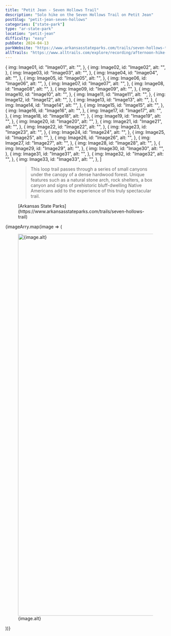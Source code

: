 ```yaml
---
title: "Petit Jean - Seven Hollows Trail"
description: "Solo hike on the Seven Hollows Trail on Petit Jean"
postSlug: "petit-jean-seven-hollows"
categories: ["state-park"]
type: "ar-state-park"
location: "petit-jean"
difficulty: "easy"
pubDate: 2024-04-13
parkWebsite: "https://www.arkansasstateparks.com/trails/seven-hollows-trail"
allTrails: "https://www.alltrails.com/explore/recording/afternoon-hike-at-seven-hollows-trail-63a9972?u=i&sh=duiwf7"
---
```




  {
    img: Image01,
    id: "Image01",
    alt: "",
  },
  {
    img: Image02,
    id: "Image02",
    alt: "",
  },
  {
    img: Image03,
    id: "Image03",
    alt: "",
  },
  {
    img: Image04,
    id: "Image04",
    alt: "",
  },
  {
    img: Image05,
    id: "Image05",
    alt: "",
  },
  {
    img: Image06,
    id: "Image06",
    alt: "",
  },
  {
    img: Image07,
    id: "Image07",
    alt: "",
  },
  {
    img: Image08,
    id: "Image08",
    alt: "",
  },
  {
    img: Image09,
    id: "Image09",
    alt: "",
  },
  {
    img: Image10,
    id: "Image10",
    alt: "",
  },
  {
    img: Image11,
    id: "Image11",
    alt: "",
  },
  {
    img: Image12,
    id: "Image12",
    alt: "",
  },
  {
    img: Image13,
    id: "Image13",
    alt: "",
  },
  {
    img: Image14,
    id: "Image14",
    alt: "",
  },
  {
    img: Image15,
    id: "Image15",
    alt: "",
  },
  {
    img: Image16,
    id: "Image16",
    alt: "",
  },
  {
    img: Image17,
    id: "Image17",
    alt: "",
  },
  {
    img: Image18,
    id: "Image18",
    alt: "",
  },
  {
    img: Image19,
    id: "Image19",
    alt: "",
  },
  {
    img: Image20,
    id: "Image20",
    alt: "",
  },
  {
    img: Image21,
    id: "Image21",
    alt: "",
  },
  {
    img: Image22,
    id: "Image22",
    alt: "",
  },
  {
    img: Image23,
    id: "Image23",
    alt: "",
  },
  {
    img: Image24,
    id: "Image24",
    alt: "",
  },
  {
    img: Image25,
    id: "Image25",
    alt: "",
  },
  {
    img: Image26,
    id: "Image26",
    alt: "",
  },
  {
    img: Image27,
    id: "Image27",
    alt: "",
  },
  {
    img: Image28,
    id: "Image28",
    alt: "",
  },
  {
    img: Image29,
    id: "Image29",
    alt: "",
  },
  {
    img: Image30,
    id: "Image30",
    alt: "",
  },
  {
    img: Image31,
    id: "Image31",
    alt: "",
  },
  {
    img: Image32,
    id: "Image32",
    alt: "",
  },
  {
    img: Image33,
    id: "Image33",
    alt: "",
  },
]

<figure>
  <blockquote>
    This loop trail passes through a series of small canyons under the
    canopy of a dense hardwood forest. Unique features such as a
    natural stone arch, rock shelters, a box canyon and signs of
    prehistoric bluff-dwelling Native Americans add to the experience
    of this truly spectacular trail.
  </blockquote>
  <figcaption>
    [Arkansas State
    Parks](https://www.arkansasstateparks.com/trails/seven-hollows-trail)
  </figcaption>
</figure>

<SimpleGallery>
  {imageArry.map(image => (
    <figure>
      <a href={image.img.src} target="_blank">
        <Image
          src={image.img}
          alt={image.alt}
          width="1200"
          slot="gallery-full"
        />
      </a>
      <figcaption>{image.alt}</figcaption>
    </figure>
  ))}
</SimpleGallery>
